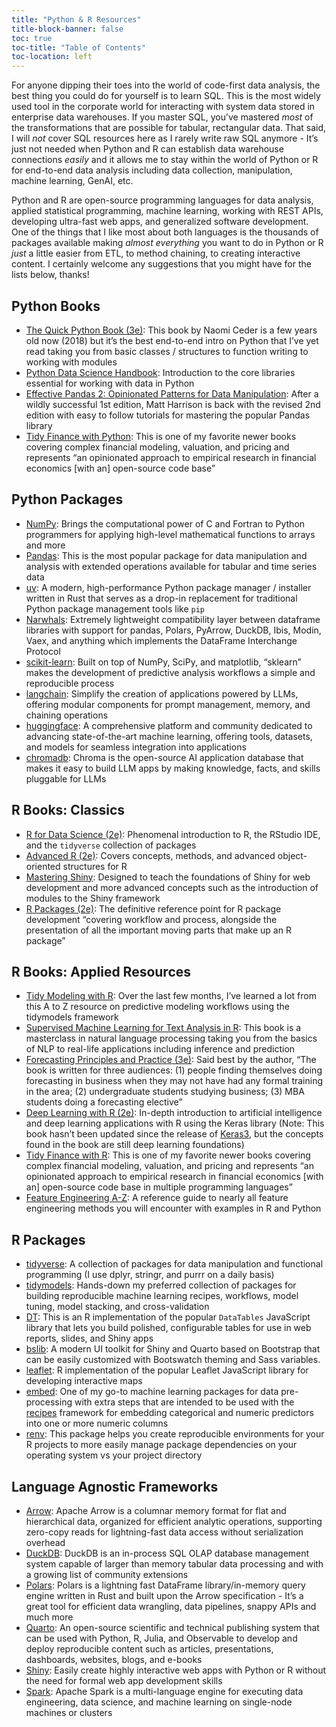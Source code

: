 ```yaml
---
title: "Python & R Resources"
title-block-banner: false
toc: true
toc-title: "Table of Contents"
toc-location: left
---
```


For anyone dipping their toes into the world of code-first data analysis, the best thing you could do for yourself is to learn SQL. This is the most widely used tool in the corporate world for interacting with system data stored in enterprise data warehouses. If you master SQL, you've mastered _most_ of the transformations that are possible for tabular, rectangular data. That said, I will _not_ cover SQL resources here as I rarely write raw SQL anymore - It's just not needed when Python and R can establish data warehouse connections _easily_ and it allows me to stay within the world of Python or R for end-to-end data analysis including data collection, manipulation, machine learning, GenAI, etc.

Python and R are open-source programming languages for data analysis, applied statistical programming, machine learning, working with REST APIs, developing ultra-fast web apps, and generalized software development. One of the things that I like most about both languages is the thousands of packages available making *almost everything* you want to do in Python or R _just_ a little easier from ETL, to method chaining, to creating interactive content. I certainly welcome any suggestions that you might have for the lists below, thanks!

## Python Books

* [The Quick Python Book (3e)](https://www.manning.com/books/the-quick-python-book-third-edition): This book by Naomi Ceder is a few years old now (2018) but it's the best end-to-end intro on Python that I've yet read taking you from basic classes / structures to function writing to working with modules
* [Python Data Science Handbook](https://jakevdp.github.io/PythonDataScienceHandbook/): Introduction to the core libraries essential for working with data in Python
* [Effective Pandas 2: Opinionated Patterns for Data Manipulation](https://store.metasnake.com/effective-pandas-book): After a wildly successful 1st edition, Matt Harrison is back with the revised 2nd edition with easy to follow tutorials for mastering the popular Pandas library
* [Tidy Finance with Python](https://www.tidy-finance.org/python/): This is one of my favorite newer books covering complex financial modeling, valuation, and pricing and represents "an opinionated approach to empirical research in financial economics [with an] open-source code base"

## Python Packages

* [NumPy](https://numpy.org/): Brings the computational power of C and Fortran to Python programmers for applying high-level mathematical functions to arrays and more
* [Pandas](https://pandas.pydata.org/): This is the most popular package for data manipulation and analysis with extended operations available for tabular and time series data
* [uv](https://docs.astral.sh/uv/guides/install-python/): A modern, high-performance Python package manager / installer written in Rust that serves as a drop-in replacement for traditional Python package management tools like `pip`
* [Narwhals](https://narwhals-dev.github.io/narwhals/): Extremely lightweight compatibility layer between dataframe libraries with support for pandas, Polars, PyArrow, DuckDB, Ibis, Modin, Vaex, and anything which implements the DataFrame Interchange Protocol
* [scikit-learn](https://scikit-learn.org/stable/): Built on top of NumPy, SciPy, and matplotlib, "sklearn" makes the development of predictive analysis workflows a simple and reproducible process
* [langchain](https://python.langchain.com/): Simplify the creation of applications powered by LLMs, offering modular components for prompt management, memory, and chaining operations
* [huggingface](https://huggingface.co/): A comprehensive platform and community dedicated to advancing state-of-the-art machine learning, offering tools, datasets, and models for seamless integration into applications
* [chromadb](https://docs.trychroma.com/): Chroma is the open-source AI application database that makes it easy to build LLM apps by making knowledge, facts, and skills pluggable for LLMs

## R Books: Classics

* [R for Data Science (2e)](https://r4ds.hadley.nz/): Phenomenal introduction to R, the RStudio IDE, and the `tidyverse` collection of packages
* [Advanced R (2e)](https://adv-r.hadley.nz/): Covers concepts, methods, and advanced object-oriented structures for R
* [Mastering Shiny](https://mastering-shiny.org/): Designed to teach the foundations of Shiny for web development and more advanced concepts such as the introduction of modules to the Shiny framework
* [R Packages (2e)](https://r-pkgs.org/): The definitive reference point for R package development "covering workflow and process, alongside the presentation of all the important moving parts that make up an R package"

## R Books: Applied Resources

* [Tidy Modeling with R](https://www.tmwr.org/): Over the last few months, I've learned a lot from this A to Z resource on predictive modeling workflows using the tidymodels framework
* [Supervised Machine Learning for Text Analysis in R](https://smltar.com/): This book is a masterclass in natural language processing taking you from the basics of NLP to real-life applications including inference and prediction
* [Forecasting Principles and Practice (3e)](https://otexts.com/fpp3/): Said best by the author, "The book is written for three audiences: (1) people finding themselves doing forecasting in business when they may not have had any formal training in the area; (2) undergraduate students studying business; (3) MBA students doing a forecasting elective"
* [Deep Learning with R (2e)](https://www.manning.com/books/deep-learning-with-r-second-edition): In-depth introduction to artificial intelligence and deep learning applications with R using the Keras library (Note: This book hasn't been updated since the release of [Keras3](https://keras.io/keras_3/), but the concepts found in the book are still deep learning foundations)
* [Tidy Finance with R](https://www.tidy-finance.org/r/): This is one of my favorite newer books covering complex financial modeling, valuation, and pricing and represents "an opinionated approach to empirical research in financial economics [with an] open-source code base in multiple programming languages"
* [Feature Engineering A-Z](https://feaz-book.com/): A reference guide to nearly all feature engineering methods you will encounter with examples in R and Python

## R Packages

* [tidyverse](https://www.tidyverse.org/): A collection of packages for data manipulation and functional programming (I use dplyr, stringr, and purrr on a daily basis)
* [tidymodels](https://www.tidymodels.org/): Hands-down my preferred collection of packages for building reproducible machine learning recipes, workflows, model tuning, model stacking, and cross-validation
* [DT](https://rstudio.github.io/DT/): This is an R implementation of the popular `DataTables` JavaScript library that lets you build polished, configurable tables for use in web reports, slides, and Shiny apps
* [bslib](https://rstudio.github.io/bslib/): A modern UI toolkit for Shiny and Quarto based on Bootstrap that can be easily customized with Bootswatch theming and Sass variables.
* [leaflet](https://rstudio.github.io/leaflet/): R implementation of the popular Leaflet JavaScript library for developing interactive maps
* [embed](https://embed.tidymodels.org/): One of my go-to machine learning packages for data pre-processing with extra steps that are intended to be used with the [recipes](https://recipes.tidymodels.org/) framework for embedding categorical and numeric predictors into one or more numeric columns
* [renv](https://rstudio.github.io/renv/articles/renv.html): This package helps you create reproducible environments for your R projects to more easily manage package dependencies on your operating system vs your project directory 

## Language Agnostic Frameworks

* [Arrow](https://arrow.apache.org/): Apache Arrow is a columnar memory format for flat and hierarchical data, organized for efficient analytic operations, supporting zero-copy reads for lightning-fast data access without serialization overhead
* [DuckDB](https://duckdb.org/): DuckDB is an in-process SQL OLAP database management system capable of larger than memory tabular data processing and with a growing list of community extensions
* [Polars](https://www.pola.rs/): Polars is a lightning fast DataFrame library/in-memory query engine written in Rust and built upon the Arrow specification - It's a great tool for efficient data wrangling, data pipelines, snappy APIs and much more
* [Quarto](https://quarto.org/): An open-source scientific and technical publishing system that can be used with Python, R, Julia, and Observable to develop and deploy reproducible content such as articles, presentations, dashboards, websites, blogs, and e-books 
* [Shiny](https://shiny.posit.co/): Easily create highly interactive web apps with Python or R without the need for formal web app development skills
* [Spark](https://spark.apache.org/): Apache Spark is a multi-language engine for executing data engineering, data science, and machine learning on single-node machines or clusters
